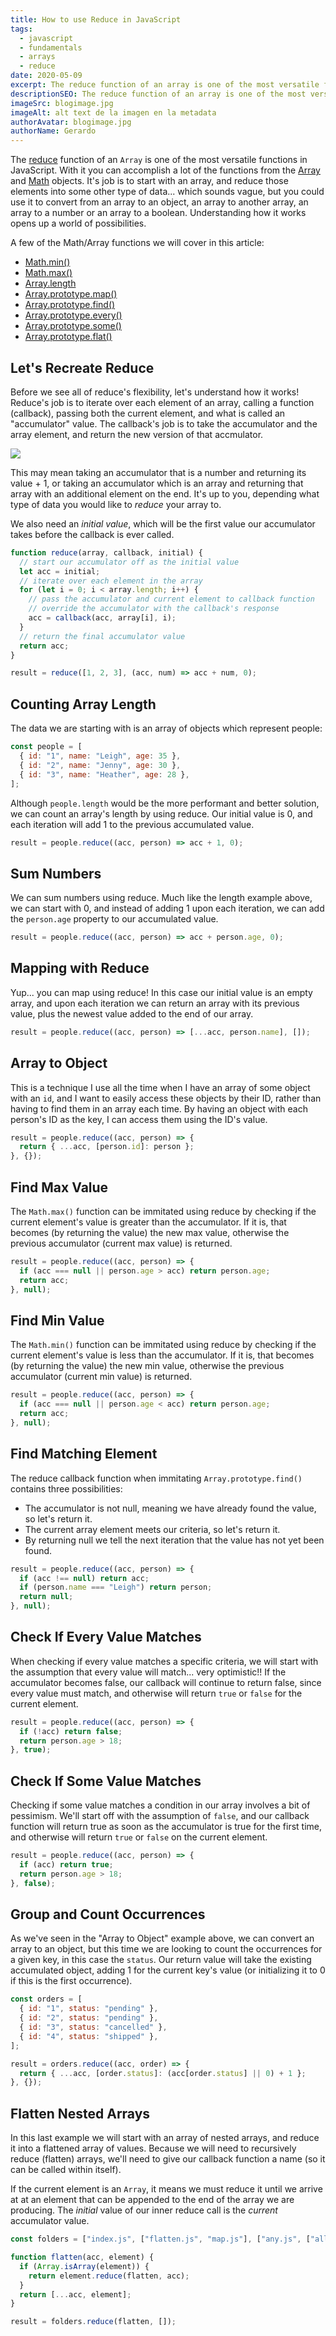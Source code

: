 ```yaml
---
title: How to use Reduce in JavaScript
tags:
  - javascript
  - fundamentals
  - arrays
  - reduce
date: 2020-05-09
excerpt: The reduce function of an array is one of the most versatile functions in JavaScript. With it you can accomplish a lot of the functions from array and math objects.
descriptionSEO: The reduce function of an array is one of the most versatile functions in JavaScript. With it you can accomplish a lot of the functions from array and math objects. In this article, we will learn how to use reduce in JavaScript.
imageSrc: blogimage.jpg
imageAlt: alt text de la imagen en la metadata
authorAvatar: blogimage.jpg
authorName: Gerardo
---
```


The [reduce](https://developer.mozilla.org/en-US/docs/Web/JavaScript/Reference/Global_Objects/Array/reduce) function of an `Array` is one of the most versatile functions in JavaScript. With it you can accomplish a lot of the functions from the [Array](https://developer.mozilla.org/en-US/docs/Web/JavaScript/Reference/Global_Objects/Array) and [Math](https://developer.mozilla.org/en-US/docs/Web/JavaScript/Reference/Global_Objects/Math) objects. It's job is to start with an array, and reduce those elements into some other type of data... which sounds vague, but you could use it to convert from an array to an object, an array to another array, an array to a number or an array to a boolean. Understanding how it works opens up a world of possibilities.

<YouTube id='NiLUGy1Mh4U' />

A few of the Math/Array functions we will cover in this article:

- [Math.min()](https://developer.mozilla.org/en-US/docs/Web/JavaScript/Reference/Global_Objects/Math/min)
- [Math.max()](https://developer.mozilla.org/en-US/docs/Web/JavaScript/Reference/Global_Objects/Math/max)
- [Array.length](https://developer.mozilla.org/en-US/docs/Web/JavaScript/Reference/Global_Objects/Array/length)
- [Array.prototype.map()](https://developer.mozilla.org/en-US/docs/Web/JavaScript/Reference/Global_Objects/Array/map)
- [Array.prototype.find()](https://developer.mozilla.org/en-US/docs/Web/JavaScript/Reference/Global_Objects/Array/find)
- [Array.prototype.every()](https://developer.mozilla.org/en-US/docs/Web/JavaScript/Reference/Global_Objects/Array/every)
- [Array.prototype.some()](https://developer.mozilla.org/en-US/docs/Web/JavaScript/Reference/Global_Objects/Array/some)
- [Array.prototype.flat()](https://developer.mozilla.org/en-US/docs/Web/JavaScript/Reference/Global_Objects/Array/flat)

## Let's Recreate Reduce

Before we see all of reduce's flexibility, let's understand how it works! Reduce's job is to iterate over each element of an array, calling a function (callback), passing both the current element, and what is called an "accumulator" value. The callback's job is to take the accumulator and the array element, and return the new version of that accmulator.

<Image src='/images/reduce.jpg' width={1703} height={980} />

This may mean taking an accumulator that is a number and returning its value + 1, or taking an accumulator which is an array and returning that array with an additional element on the end. It's up to you, depending what type of data you would like to _reduce_ your array to.

We also need an _initial value_, which will be the first value our accumulator takes before the callback is ever called.

```js
function reduce(array, callback, initial) {
  // start our accumulator off as the initial value
  let acc = initial;
  // iterate over each element in the array
  for (let i = 0; i < array.length; i++) {
    // pass the accumulator and current element to callback function
    // override the accumulator with the callback's response
    acc = callback(acc, array[i], i);
  }
  // return the final accumulator value
  return acc;
}

result = reduce([1, 2, 3], (acc, num) => acc + num, 0);
```

## Counting Array Length

The data we are starting with is an array of objects which represent people:

```js
const people = [
  { id: "1", name: "Leigh", age: 35 },
  { id: "2", name: "Jenny", age: 30 },
  { id: "3", name: "Heather", age: 28 },
];
```

Although `people.length` would be the more performant and better solution, we can count an array's length by using reduce. Our initial value is 0, and each iteration will add 1 to the previous accumulated value.

```js
result = people.reduce((acc, person) => acc + 1, 0);
```

## Sum Numbers

We can sum numbers using reduce. Much like the length example above, we can start with 0, and instead of adding 1 upon each iteration, we can add the `person.age` property to our accumulated value.

```js
result = people.reduce((acc, person) => acc + person.age, 0);
```

## Mapping with Reduce

Yup... you can map using reduce! In this case our initial value is an empty array, and upon each iteration we can return an array with its previous value, plus the newest value added to the end of our array.

```js
result = people.reduce((acc, person) => [...acc, person.name], []);
```

## Array to Object

This is a technique I use all the time when I have an array of some object with an `id`, and I want to easily access these objects by their ID, rather than having to find them in an array each time. By having an object with each person's ID as the key, I can access them using the ID's value.

```js
result = people.reduce((acc, person) => {
  return { ...acc, [person.id]: person };
}, {});
```

## Find Max Value

The `Math.max()` function can be immitated using reduce by checking if the current element's value is greater than the accumulator. If it is, that becomes (by returning the value) the new max value, otherwise the previous accumulator (current max value) is returned.

```js
result = people.reduce((acc, person) => {
  if (acc === null || person.age > acc) return person.age;
  return acc;
}, null);
```

## Find Min Value

The `Math.min()` function can be immitated using reduce by checking if the current element's value is less than the accumulator. If it is, that becomes (by returning the value) the new min value, otherwise the previous accumulator (current min value) is returned.

```js
result = people.reduce((acc, person) => {
  if (acc === null || person.age < acc) return person.age;
  return acc;
}, null);
```

## Find Matching Element

The reduce callback function when immitating `Array.prototype.find()` contains three possibilities:

- The accumulator is not null, meaning we have already found the value, so let's return it.
- The current array element meets our criteria, so let's return it.
- By returning null we tell the next iteration that the value has not yet been found.

```js
result = people.reduce((acc, person) => {
  if (acc !== null) return acc;
  if (person.name === "Leigh") return person;
  return null;
}, null);
```

## Check If Every Value Matches

When checking if every value matches a specific criteria, we will start with the assumption that every value will match... very optimistic!! If the accumulator becomes false, our callback will continue to return false, since every value must match, and otherwise will return `true` or `false` for the current element.

```js
result = people.reduce((acc, person) => {
  if (!acc) return false;
  return person.age > 18;
}, true);
```

## Check If Some Value Matches

Checking if some value matches a condition in our array involves a bit of pessimism. We'll start off with the assumption of `false`, and our callback function will return true as soon as the accumulator is true for the first time, and otherwise will return `true` or `false` on the current element.

```js
result = people.reduce((acc, person) => {
  if (acc) return true;
  return person.age > 18;
}, false);
```

## Group and Count Occurrences

As we've seen in the "Array to Object" example above, we can convert an array to an object, but this time we are looking to count the occurrences for a given key, in this case the `status`. Our return value will take the existing accumulated object, adding 1 for the current key's value (or initializing it to 0 if this is the first occurrence).

```js
const orders = [
  { id: "1", status: "pending" },
  { id: "2", status: "pending" },
  { id: "3", status: "cancelled" },
  { id: "4", status: "shipped" },
];

result = orders.reduce((acc, order) => {
  return { ...acc, [order.status]: (acc[order.status] || 0) + 1 };
}, {});
```

## Flatten Nested Arrays

In this last example we will start with an array of nested arrays, and reduce it into a flattened array of values. Because we will need to recursively reduce (flatten) arrays, we'll need to give our callback function a name (so it can be called within itself).

If the current element is an `Array`, it means we must reduce it until we arrive at at an element that can be appended to the end of the array we are producing. The _initial_ value of our inner reduce call is the _current_ accumulator value.

```js
const folders = ["index.js", ["flatten.js", "map.js"], ["any.js", ["all.js", "count.js"]]];

function flatten(acc, element) {
  if (Array.isArray(element)) {
    return element.reduce(flatten, acc);
  }
  return [...acc, element];
}

result = folders.reduce(flatten, []);
```
